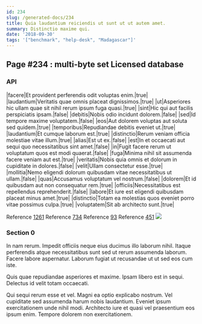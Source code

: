 ```yaml
---
id: 234
slug: /generated-docs/234
title: Quia laudantium reiciendis ut sunt ut ut autem amet.
summary: Distinctio maxime qui.
date: '2018-09-30'
tags: '["benchmark", "help-desk", "Madagascar"]'
---
```


## Page #234 : multi-byte set Licensed database
### API

|facere|Et provident perferendis odit voluptas enim.|true|
|laudantium|Veritatis quae omnis placeat dignissimos.|true|
|ut|Asperiores hic ullam quae sit nihil rerum ipsum fuga quasi.|true|
|sint|Hic qui aut facilis perspiciatis ipsam.|false|
|debitis|Nobis odio incidunt dolorem.|false|
|sed|Id tempore maxime voluptatem.|false|
|eos|Aut dolorem voluptas aut soluta sed quidem.|true|
|temporibus|Repudiandae debitis eveniet ut.|true|
|laudantium|Et cumque laborum est.|true|
|distinctio|Rerum veniam officia molestiae vitae illum.|true|
|alias|Est ut ex.|false|
|est|In et occaecati aut sequi quo necessitatibus sint amet.|false|
|in|Fugit facere rerum ut voluptatum quos est modi quaerat.|false|
|fuga|Minima nihil sit assumenda facere veniam aut est.|true|
|veritatis|Nobis quia omnis et dolorum in cupiditate in dolores.|false|
|velit|Ullam consectetur esse.|true|
|mollitia|Nemo eligendi dolorum quibusdam vitae necessitatibus ut ullam.|false|
|quas|Accusamus voluptatum vel nostrum.|false|
|dolorem|Et id quibusdam aut non consequatur rem.|true|
|officiis|Necessitatibus est repellendus reprehenderit.|false|
|labore|Et iure est eligendi quibusdam placeat minus amet.|true|
|distinctio|Totam ea molestias quos eveniet porro vitae possimus culpa.|true|
|voluptatem|Sit ab architecto sunt.|true|

Reference [1261](/1261)
Reference [734](/734)
Reference [93](/93)
Reference [451](/451)
![](/assets/cats-5.jpg)

### Section 0
In nam rerum. Impedit officiis neque eius ducimus illo laborum nihil. Itaque perferendis atque necessitatibus sunt sed ut rerum assumenda laborum. Facere labore aspernatur. Laborum fugiat ut recusandae ut ut sed eos cum iste.
 Quis quae repudiandae asperiores et maxime. Ipsam libero est in sequi. Delectus id velit totam occaecati.
 Qui sequi rerum esse et vel. Magni ea optio explicabo nostrum. Vel cupiditate sed assumenda harum nobis laudantium. Eveniet ipsum exercitationem unde nihil modi. Architecto iure et quasi vel praesentium eos ipsum enim. Tempore dolorem non exercitationem.
